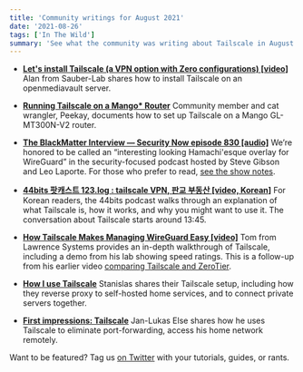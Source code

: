 ```yaml
---
title: 'Community writings for August 2021'
date: '2021-08-26'
tags: ['In The Wild']
summary: 'See what the community was writing about Tailscale in August 2021 '
---
```


<NewsletterRepublishing />

- [**Let's install Tailscale (a VPN option with Zero configurations) \[video\]**](https://www.youtube.com/watch?v=EYbh6bAXYRc)
  Alan from Sauber-Lab shares how to install Tailscale on an openmediavault server.

- [**Running Tailscale on a Mango\* Router**](https://bitsnbobs.kertho.me/en/posts/running-tailscale-on-a-mango-router/)
  Community member and cat wrangler, Peekay, documents how to set up Tailscale on a Mango GL-MT300N-V2 router.

- [**The BlackMatter Interview — Security Now episode 830 \[audio\]**](https://www.youtube.com/watch?v=34nYFxUTauw)
  We’re honored to be called an “interesting looking Hamachi'esque overlay for WireGuard” in the security-focused podcast hosted by Steve Gibson and Leo Laporte. For those who prefer to read, [see the show notes](https://www.grc.com/sn/SN-830-Notes.pdf).

- [**44bits 팟캐스트 123.log : tailscale VPN, 판교 부동산 \[video, Korean\]**](https://www.youtube.com/watch?v=V5SddHg8ea8)
  For Korean readers, the 44bits podcast walks through an explanation of what Tailscale is, how it works, and why you might want to use it. The conversation about Tailscale starts around 13:45.

- [**How Tailscale Makes Managing WireGuard Easy \[video\]**](https://www.youtube.com/watch?v=bcRVkoeSN0E)
  Tom from Lawrence Systems provides an in-depth walkthrough of Tailscale, including a demo from his lab showing speed ratings. This is a follow-up from his earlier video [comparing Tailscale and ZeroTier](https://www.youtube.com/watch?v=lAhD2JDVG08&t=0s).

- [**How I use Tailscale**](https://stanislas.blog/2021/08/tailscale/)
  Stanislas shares their Tailscale setup, including how they reverse proxy to self-hosted home services, and to connect private servers together.

- [**First impressions: Tailscale**](https://jlelse.blog/thoughts/2021/08/tailscale)
  Jan-Lukas Else shares how he uses Tailscale to eliminate port-forwarding, access his home network remotely.

Want to be featured? Tag us [on Twitter](https://twitter.com/tailscale) with your tutorials, guides, or rants.
